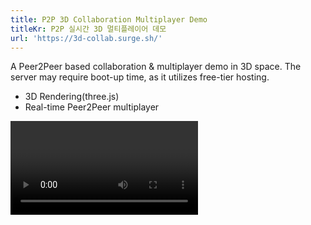 ```yaml
---
title: P2P 3D Collaboration Multiplayer Demo
titleKr: P2P 실시간 3D 멀티플레이어 데모
url: 'https://3d-collab.surge.sh/'
---
```


A Peer2Peer based collaboration & multiplayer demo in 3D space. The server may require boot-up time, as it utilizes free-tier hosting.

* 3D Rendering(three.js)
* Real-time Peer2Peer multiplayer

<Video url="https://player.vimeo.com/video/756116556?h=aad560b341&badge=0&autopause=0&player_id=0&app_id=58479" />

